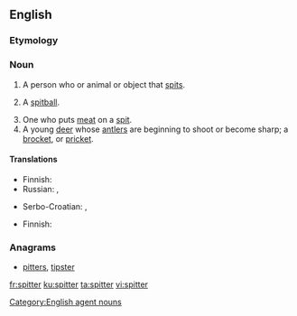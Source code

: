 ==English==

===Etymology===
{{suffix|spit|er|lang=en}}

===Noun===
{{en-noun}}

# A person who or animal or object that [[spit]]s.
# {{context|baseball|lang=en}} A [[spitball]].
# One who puts [[meat]] on a [[spit]].
# A young [[deer]] whose [[antler]]s are beginning to shoot or become sharp; a [[brocket]], or [[pricket]].

====Translations====
{{trans-top|one that spits}}
* Finnish: {{t|fi|sylkijä}}
* Russian: {{t|ru|плева́льщик|m}}, {{t|ru|плева́льщица|f}}
{{trans-mid}}
* Serbo-Croatian: {{t|sh|pljùvāč|m}}, {{t|sh|pljuvàčica|f}}
{{trans-bottom}}

{{trans-see|baseball sense|spitball}}

{{trans-top|one that spits}}
* Finnish: {{t|fi|sylkijä}}
{{trans-mid}}
{{trans-bottom}}

{{trans-top|young deer}}
{{trans-mid}}
{{trans-bottom}}

===Anagrams===
* [[pitters#English|pitters]], [[tipster#English|tipster]]

[[Category:English agent nouns]]

[[fr:spitter]]
[[ku:spitter]]
[[ta:spitter]]
[[vi:spitter]]
